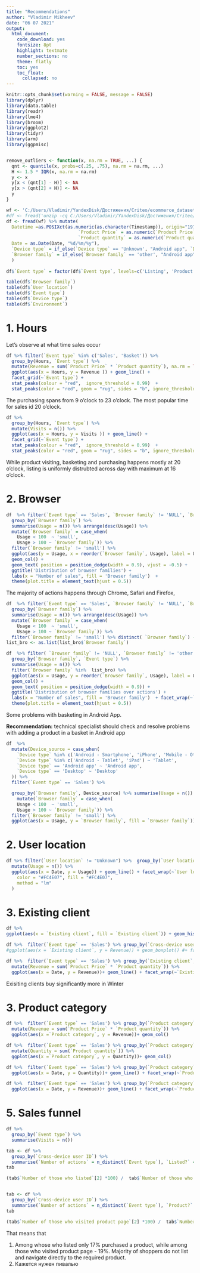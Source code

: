 ```yaml
---
title: "Recommendations"
author: "Vladimir Mikheev"
date: "06 07 2021"
output:
  html_document:
    code_download: yes
    fontsize: 8pt
    highlight: textmate
    number_sections: no
    theme: flatly
    toc: yes
    toc_float:
      collapsed: no
---
```

```r
knitr::opts_chunk$set(warning = FALSE, message = FALSE)
library(dplyr)
library(data.table)
library(readr)
library(lme4)
library(broom)
library(ggplot2)
library(tidyr)
library(arm)
library(ggpmisc)


remove_outliers <- function(x, na.rm = TRUE, ...) {
  qnt <- quantile(x, probs=c(.25, .75), na.rm = na.rm, ...)
  H <- 1.5 * IQR(x, na.rm = na.rm)
  y <- x
  y[x < (qnt[1] - H)] <- NA
  y[x > (qnt[2] + H)] <- NA
  y
}

```


```r
wf <- 'C:/Users/Vladimir/YandexDisk/Достижения/Criteo/ecommerce_dataset.csv'
#df <- fread('unzip -cq C:/Users/Vladimir/YandexDisk/Достижения/Criteo/ecommerce_dataset.zip') 
df <- fread(wf) %>% mutate(
  Datetime =as.POSIXct(as.numeric(as.character(Timestamp)), origin="1970-01-01", tz="GMT"), 
                           `Product Price` = as.numeric(`Product Price`), 
                           `Product quantity` = as.numeric(`Product quantity`),
  Date = as.Date(Date, "%d/%m/%y"), 
  `Device type` = if_else(`Device type` == 'Unknown', "Android app", `Device type`),
  `Browser family` = if_else(`Browser family` == 'other', "Android app", `Browser family`)
  ) 
  
df$`Event type` = factor(df$`Event type`, levels=c('Listing', 'Product', 'Basket', 'Sales'))


```


```r
table(df$`Browser family`)
table(df$`User location`)
table(df$`Event type`)
table(df$`Device type`)
table(df$`Environment`)
```



# 1. Hours

Let's observe at what time sales occur

```r
df %>% filter(`Event type` %in% c('Sales', 'Basket')) %>% 
  group_by(Hours, `Event type`) %>% 
  mutate(Revenue = sum(`Product Price` * `Product quantity`), na.rm = TRUE) %>% 
  ggplot(aes(x = Hours, y = Revenue )) + geom_line() + 
  facet_grid(~`Event type`) +
  stat_peaks(colour = "red",  ignore_threshold = 0.99)  +
  stat_peaks(color = "red", geom = "rug", sides = "b", ignore_threshold = 0.99)

```

The purchasing spans from 9 o'clock to 23 o'clock. The most popular time for sales id 20 o'clock.

```r

df %>% 
  group_by(Hours, `Event type`) %>% 
  mutate(Visits = n()) %>% 
  ggplot(aes(x = Hours, y = Visits )) + geom_line() + 
  facet_grid(~`Event type`) +
  stat_peaks(colour = "red",  ignore_threshold = 0.99)  +
  stat_peaks(color = "red", geom = "rug", sides = "b", ignore_threshold = 0.99)

```
While product visiting, basketing and purchasing happens mostly at 20 o'clock, listing is uniformly distrubted across day with maximum at 16 o'clock. 





# 2. Browser

```r

df  %>% filter(`Event type` == 'Sales', `Browser family` != 'NULL', `Browser family` != 'other') %>%
  group_by(`Browser family`) %>% 
  summarise(Usage = n()) %>% arrange(desc(Usage)) %>% 
  mutate(`Browser family` = case_when(
    Usage < 100  ~ 'small',
    Usage > 100 ~ `Browser family`)) %>% 
  filter(`Browser family` != 'small') %>% 
  ggplot(aes(y = Usage, x = reorder(`Browser family`, Usage), label = Usage , fill = reorder(`Browser family`, Usage))) + 
  geom_col() +
  geom_text( position = position_dodge(width = 0.9), vjust = -0.5) +
  ggtitle('Distribution of browser families') + 
  labs(x = "Number of sales", fill = 'Browser family')  + 
  theme(plot.title = element_text(hjust = 0.5))
```
The majority of actions happens through Chrome, Safari and Firefox,  

```r
df  %>% filter(`Event type` == 'Sales', `Browser family` != 'NULL', `Browser family` != 'other') %>%
  group_by(`Browser family`) %>% 
  summarise(Usage = n()) %>% arrange(desc(Usage)) %>% 
  mutate(`Browser family` = case_when(
    Usage < 100  ~ 'small',
    Usage > 100 ~ `Browser family`)) %>% 
  filter(`Browser family` != 'small') %>% distinct( `Browser family`) -> list_bro
list_bro <- as.list(list_bro$`Browser family`)
```

```r

df  %>% filter( `Browser family` != 'NULL', `Browser family` != 'other') %>%
  group_by(`Browser family`, `Event type`) %>% 
  summarise(Usage = n()) %>% 
  filter(`Browser family` %in%  list_bro) %>% 
  ggplot(aes(x = Usage, y = reorder(`Browser family`, Usage), label = Usage , fill = reorder(`Browser family`, Usage))) + 
  geom_col() +
  geom_text( position = position_dodge(width = 0.9)) +
  ggtitle('Distribution of browser families over actions') + 
  labs(x = "Number of sales", fill = 'Browser family')  + facet_wrap(~`Event type`)+
  theme(plot.title = element_text(hjust = 0.5))
```

Some problems with basketing in Android App.

**Recommendation:** technical specialist should check and resolve problems with adding a product in a basket in Android app


```r

df  %>% 
  mutate(Device_source = case_when(
    `Device type` %in% c('Android - Smartphone', 'iPhone', 'Mobile - Other') ~ 'Smartphone',
    `Device type` %in% c('Android - Tablet', 'iPad') ~ 'Tablet',
    `Device type` == 'Android app' ~ 'Android app',
    `Device type` == 'Desktop' ~ 'Desktop'
  )) %>% 
  filter(`Event type` == 'Sales') %>% 

  group_by(`Browser family`, Device_source) %>% summarise(Usage = n()) %>% 
    mutate(`Browser family` = case_when(
    Usage < 100  ~ 'small',
    Usage > 100 ~ `Browser family`)) %>% 
  filter(`Browser family` != 'small') %>% 
  ggplot(aes(x = Usage, y = `Browser family`, fill = `Browser family`)) + geom_col() + facet_grid(~Device_source)

```


# 2. User location

```r
df %>% filter(`User location` != "Unknown") %>%  group_by(`User location`, Date) %>% 
  mutate(Usage = n()) %>% 
  ggplot(aes(x = Date, y = Usage)) + geom_line() + facet_wrap(~`User location`) +  stat_smooth(
    color = "#FC4E07", fill = "#FC4E07",
    method = "lm"
  )

```


# 3. Existing client

```r

df %>% 
ggplot(aes(x = `Existing client`, fill = `Existing client`)) + geom_histogram(stat="count") #+ facet_grid(~Device_source)
```

```r

df %>%  filter(`Event type` == 'Sales') %>% group_by(`Cross-device user ID`) %>% mutate(Revenue = sum(`Product Price` * `Product quantity`)) %>% group_by(`Existing client`) %>% summarise(`Total Revenue` = sum(Revenue), `Mean Revenue` = mean(Revenue),`Median Revenue` = median(Revenue), `Mean Product Quantity` = mean(`Product quantity`)) #%>% 
#ggplot(aes(x = `Existing client`, y = Revenue)) + geom_boxplot() #+ facet_grid(~Device_source)
```
```r
df %>%  filter(`Event type` == 'Sales') %>% group_by(`Existing client`, Date) %>% 
  mutate(Revenue = sum(`Product Price` * `Product quantity`)) %>% 
  ggplot(aes(x = Date, y = Revenue))+ geom_line() + facet_wrap(~`Existing client`)
```
Exisiting clients buy significantly more in Winter

# 3. Product category

```r
df %>%  filter(`Event type` == 'Sales') %>% group_by(`Product category`) %>% 
  mutate(Revenue = sum(`Product Price` * `Product quantity`)) %>% 
  ggplot(aes(x =`Product category`, y = Revenue))+ geom_col()
```

```r
df %>%  filter(`Event type` == 'Sales') %>% group_by(`Product category`) %>% 
  mutate(Quantity = sum(`Product quantity`)) %>% 
  ggplot(aes(x =`Product category`, y = Quantity))+ geom_col()
```


```r
df %>%  filter(`Event type` == 'Sales') %>% group_by(`Product category`, Date) %>% mutate(Quantity = sum(`Product quantity`)) %>% 
  ggplot(aes(x = Date, y = Quantity))+ geom_line() + facet_wrap(~`Product category`)
```

```r
df %>%  filter(`Event type` == 'Sales') %>% group_by(`Product category`, Date) %>% mutate(Revenue = sum(`Product Price` * `Product quantity`)) %>% 
  ggplot(aes(x = Date, y = Revenue))+ geom_line() + facet_wrap(~`Product category`)
```

# 5. Sales funnel

```r
df %>% 
  group_by(`Event type`) %>% 
  summarise(Visits = n()) 
```

```r
tab <- df %>% 
  group_by(`Cross-device user ID`) %>%   
  summarise(`Number of actions` = n_distinct(`Event type`), `Listed?` = if_else('Listing' %in% `Event type`, 1, 0), `Sales?` = if_else('Sales' %in% `Event type`, 1, 0)) %>% filter(`Listed?` != 0) %>% group_by(`Sales?`) %>%  summarise(`Number of those who listed` = n())
tab

(tab$`Number of those who listed`[2] *100) /  tab$`Number of those who listed`[1]


tab <- df %>% 
  group_by(`Cross-device user ID`) %>%   
  summarise(`Number of actions` = n_distinct(`Event type`), `Product?` = if_else('Product' %in% `Event type`, 1, 0), `Sales?` = if_else('Sales' %in% `Event type`, 1, 0)) %>% filter(`Product?` != 0) %>% group_by(`Sales?`) %>%  summarise(`Number of those who visited product page` = n())
tab

(tab$`Number of those who visited product page`[2] *100) /  tab$`Number of those who visited product page`[1]
```

That means that

  1. Among whose who listed only 17% purchased a product, while among those who visited product page - 19%. Majority of shoppers do not list and navigate directly to the required product. 
  2. Кажется нужен пивалью











